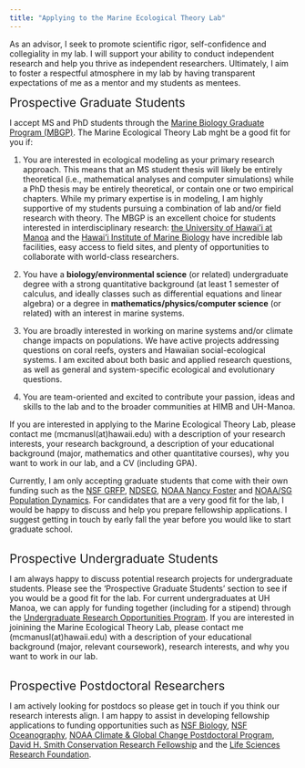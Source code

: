 ```yaml
---
title: "Applying to the Marine Ecological Theory Lab"
---
```


As an advisor, I seek to promote scientific rigor, self-confidence and collegiality in my lab. I will support your ability to conduct independent research and help you thrive as independent researchers. Ultimately, I aim to foster a respectful atmosphere in my lab by having transparent expectations of me as a mentor and my students as mentees.
  
<div style="text-align: left">  
<span style="font-size:1.5em;"> Prospective Graduate Students </span>

I accept MS and PhD students through the <a href="https://mbiograd.manoa.hawaii.edu/"> Marine Biology Graduate Program (MBGP)</a>. The Marine Ecological Theory Lab mght be a good fit for you if: <br>

1. You are interested in ecological modeling as your primary research approach. This means that an MS student thesis will likely be entirely theoretical (i.e., mathematical analyses and computer simulations) while a PhD thesis may be entirely theoretical, or contain one or two empirical chapters. While my primary expertise is in modeling, I am highly supportive of my students pursuing a combination of lab and/or field research with theory. The MBGP is an excellent choice for students interested in interdisciplinary research: <a href="https://manoa.hawaii.edu/">the University of Hawai'i at Manoa</a> and the <a href="http://www.himb.hawaii.edu/">Hawai'i Institute of Marine Biology</a> have incredible lab facilities, easy access to field sites, and plenty of opportunities to collaborate with world-class researchers. <br>

2. You have a <b>biology/environmental science</b> (or related) undergraduate degree with a strong quantitative background (at least 1 semester of calculus, and ideally classes such as differential equations and linear algebra) or a degree in <b>mathematics/physics/computer science</b> (or related) with an interest in marine systems.

3. You are broadly interested in working on marine systems and/or climate change impacts on populations. We have active projects addressing questions on coral reefs, oysters and Hawaiian social-ecological systems. I am excited about both basic and applied research questions, as well as general and system-specific ecological and evolutionary questions.

4. You are team-oriented and excited to contribute your passion, ideas and skills to the lab and to the broader communities at HIMB and UH-Manoa.


If you are interested in applying to the Marine Ecological Theory Lab, please contact me (mcmanusl(at)hawaii.edu) with a description of your research interests, your research background, a description of your educational background (major, mathematics and other quantitative courses), why you want to work in our lab, and a CV (including GPA). 

Currently, I am only accepting graduate students that come with their own funding such as the <a href = "https://www.nsfgrfp.org/">NSF GRFP</a>, <a href = "https://ndseg.sysplus.com/">NDSEG</a>, <a href = "https://fosterscholars.noaa.gov/">NOAA Nancy Foster</a> and <a href = "https://seagrant.noaa.gov/NMFS-SG-Fellowship">NOAA/SG Population Dynamics</a>. For candidates that are a very good fit for the lab, I would be happy to discuss and help you prepare fellowship applications. I suggest getting in touch by early fall the year before you would like to start graduate school. <br><br>


<span style="font-size:1.5em;"> Prospective Undergraduate Students </span>

I am always happy to discuss potential research projects for undergraduate students. Please see the 'Prospective Graduate Students' section to see if you would be a good fit for the lab. For current undergraduates at UH Manoa, we can apply for funding together (including for a stipend) through the <a href="https://manoa.hawaii.edu/undergrad/urop/student-funding/project/about/"> Undergraduate Research Opportunities Program</a>. If you are interested in joinining the Marine Ecological Theory Lab, please contact me (mcmanusl(at)hawaii.edu) with a description of your educational background (major, relevant coursework), research interests, and why you want to work in our lab. <br><br>


<span style="font-size:1.5em;"> Prospective Postdoctoral Researchers </span>

I am actively looking for postdocs so please get in touch if you think our research interests align. I am happy to assist in developing fellowship applications to funding opportunities such as <a href="https://beta.nsf.gov/funding/opportunities/postdoctoral-research-fellowships-biology-prfb">NSF Biology</a>, <a href="https://beta.nsf.gov/funding/opportunities/ocean-sciences-postdoctoral-research-fellowships-oce-prf-0">NSF Oceanography</a>, <a href="https://cpaess.ucar.edu/cgc/annual-recruitment-announcement">NOAA Climate & Global Change Postdoctoral Program</a>, <a href="http://www.smithfellows.org/">David H. Smith Conservation Research Fellowship</a> and the <a href="https://lsrf.org/">Life Sciences Research Foundation</a>. <br><br>


</div>
